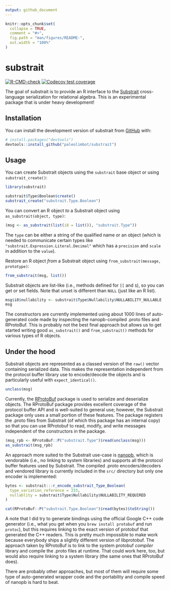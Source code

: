 ```yaml
---
output: github_document
---
```


<!-- README.md is generated from README.Rmd. Please edit that file -->

```r
knitr::opts_chunk$set(
  collapse = TRUE,
  comment = "#>",
  fig.path = "man/figures/README-",
  out.width = "100%"
)
```

# substrait

<!-- badges: start -->
[![R-CMD-check](https://github.com/paleolimbot/substrait/workflows/R-CMD-check/badge.svg)](https://github.com/paleolimbot/substrait/actions)
[![Codecov test coverage](https://codecov.io/gh/paleolimbot/substrait/branch/master/graph/badge.svg)](https://app.codecov.io/gh/paleolimbot/substrait?branch=master)
<!-- badges: end -->

The goal of substrait is to provide an R interface to the [Substrait](https://substrait.io) cross-language serialization for relational algebra. This is an experimental package that is under heavy development!

## Installation

You can install the development version of substrait from [GitHub](https://github.com/) with:

``` r
# install.packages("devtools")
devtools::install_github("paleolimbot/substrait")
```

## Usage

You can create Substrait objects using the `substrait` base object or using `substrait_create()`:

```r
library(substrait)

substrait$Type$Boolean$create()
substrait_create("substrait.Type.Boolean")
```

You can convert an R object *to* a Substrait object using `as_substrait(object, type)`:

```r
(msg <- as_substrait(list(i8 = list()), "substrait.Type"))
```

The `type` can be either a string of the qualified name or an object (which is needed to communicate certain types like `"substrait.Expression.Literal.Decimal"` which has a `precision` and `scale` in addition to the `value`).

Restore an R object *from* a Substrait object using `from_substrait(message, prototype)`:

```r
from_substrait(msg, list())
```

Substrait objects are list-like (i.e., methods defined for `[[` and `$`), so you can get or set fields. Note that unset is different than `NULL` (just like an R list).

```r
msg$i8$nullability <- substrait$Type$Nullability$NULLABILITY_NULLABLE
msg
```

The constructors are currently implemented using about 1000 lines of auto-generated code made by inspecting the nanopb-compiled .proto files and RProtoBuf. This is probably not the best final approach but allows us to get started writing good `as_substrait()` and `from_substrait()` methods for various types of R objects.

## Under the hood

Substrait objects are represented as a classed version of the `raw()` vector containing serialized data. This makes the representation independent from the protocol buffer library use to encode/deocde the objects and is particularly useful with `expect_identical()`.

```r
unclass(msg)
```

Currently, the [RProtoBuf](https://cran.r-project.org/package=RProtoBuf) package is used to serialize and deserialize objects. The RProtoBuf package provides excellent coverage of the protocol buffer API and is well-suited to general use; however, the Substrait package only uses a small portion of these features. The package registers the .proto files from Substrait (of which this package has an internal copy) so that you can use RProtobuf to read, modify, and write messages independent of the constructors in the package.

```r
(msg_rpb <- RProtoBuf::P("substrait.Type")$read(unclass(msg)))
as_substrait(msg_rpb)
```

An approach more suited to the Substrait use-case is [nanopb](https://github.com/nanopb/nanopb), which is vendorable (i.e., no linking to system libraries) and supports all the protocol buffer features used by Substrait. The compiled .proto encoders/decoders and vendored library is currently included in the `src/` directory but only one encoder is implemented:

```r
bytes <- substrait:::r_encode_substrait_Type_Boolean(
  type_variation_reference = 233,
  nullablity = substrait$Type$Nullability$NULLABILITY_REQUIRED
)

cat(RProtoBuf::P("substrait.Type.Boolean")$read(bytes)$toString())
```

A note that I did try to generate bindings using the official Google C++ code generator (i.e., what you get when you `brew install protobuf` and run `protoc`), but this requires linking to the exact version of protobuf that generated the C++ readers. This is pretty much impossible to make work because everybody ships a slightly different version of libprotobuf. The approach taken by RProtoBuf is to link to the system protobuf *compiler* library and compile the .proto files at runtime. That could work here, too, but would also require linking to a system library (the same ones that RProtoBuf does).

There are probably other approaches, but most of them will require some type of auto-generated wrapper code and the portability and compile speed of nanopb is hard to beat.
